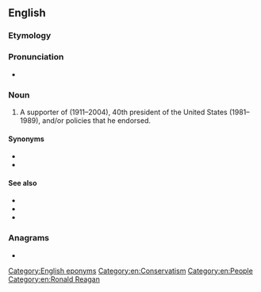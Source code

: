 ==English==

===Etymology===
{{suffix|en|Reagan|ite}}

===Pronunciation===
* {{IPA|en|/ˈɹeɪɡənaɪt/}}

===Noun===
{{en-noun}}

# A supporter of {{w|Ronald Reagan}} (1911–2004), 40th president of the United States (1981–1989), and/or policies that he endorsed.

====Synonyms====
* {{l|en|Gipperite}}
* {{l|en|Reaganaut}}

====See also====
* {{l|en|Bushite}}
* {{l|en|Obamaite}}
* {{l|en|Trumpite}}

===Anagrams===
* {{anagrams|en|a=aaeeginrt|retainage}}

[[Category:English eponyms]]
[[Category:en:Conservatism]]
[[Category:en:People]]
[[Category:en:Ronald Reagan]]